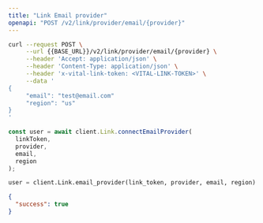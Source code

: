 ```yaml
---
title: "Link Email provider"
openapi: "POST /v2/link/provider/email/{provider}"
---
```


<RequestExample>

```bash Bash
curl --request POST \
     --url {{BASE_URL}}/v2/link/provider/email/{provider} \
     --header 'Accept: application/json' \
     --header 'Content-Type: application/json' \
     --header 'x-vital-link-token: <VITAL-LINK-TOKEN>' \
     --data '
{
     "email": "test@email.com"
     "region": "us"
}
'
```

```js JavaScript
const user = await client.Link.connectEmailProvider(
  linkToken,
  provider,
  email,
  region
);
```

```python Python
user = client.Link.email_provider(link_token, provider, email, region)
```

</RequestExample>

<ResponseExample>

```json Example
{
  "success": true
}
```

</ResponseExample>
